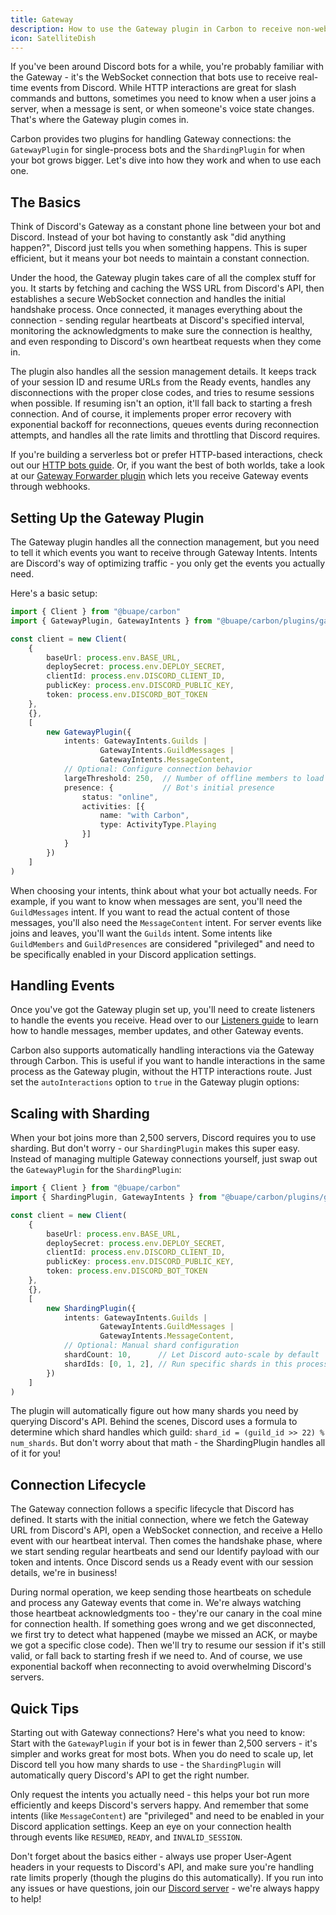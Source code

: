 ```yaml
---
title: Gateway
description: How to use the Gateway plugin in Carbon to receive non-webhook events from Discord.
icon: SatelliteDish
---
```


If you've been around Discord bots for a while, you're probably familiar with the Gateway - it's the WebSocket connection that bots use to receive real-time events from Discord. While HTTP interactions are great for slash commands and buttons, sometimes you need to know when a user joins a server, when a message is sent, or when someone's voice state changes. That's where the Gateway plugin comes in.

Carbon provides two plugins for handling Gateway connections: the `GatewayPlugin` for single-process bots and the `ShardingPlugin` for when your bot grows bigger. Let's dive into how they work and when to use each one.

## The Basics

Think of Discord's Gateway as a constant phone line between your bot and Discord. Instead of your bot having to constantly ask "did anything happen?", Discord just tells you when something happens. This is super efficient, but it means your bot needs to maintain a constant connection.

Under the hood, the Gateway plugin takes care of all the complex stuff for you. It starts by fetching and caching the WSS URL from Discord's API, then establishes a secure WebSocket connection and handles the initial handshake process. Once connected, it manages everything about the connection - sending regular heartbeats at Discord's specified interval, monitoring the acknowledgments to make sure the connection is healthy, and even responding to Discord's own heartbeat requests when they come in.

The plugin also handles all the session management details. It keeps track of your session ID and resume URLs from the Ready events, handles any disconnections with the proper close codes, and tries to resume sessions when possible. If resuming isn't an option, it'll fall back to starting a fresh connection. And of course, it implements proper error recovery with exponential backoff for reconnections, queues events during reconnection attempts, and handles all the rate limits and throttling that Discord requires.

If you're building a serverless bot or prefer HTTP-based interactions, check out our [HTTP bots guide](/concepts/http-bots). Or, if you want the best of both worlds, take a look at our [Gateway Forwarder plugin](/plugins/gateway-forwarder) which lets you receive Gateway events through webhooks.

## Setting Up the Gateway Plugin

The Gateway plugin handles all the connection management, but you need to tell it which events you want to receive through Gateway Intents. Intents are Discord's way of optimizing traffic - you only get the events you actually need.

Here's a basic setup:

```typescript title="src/index.ts"
import { Client } from "@buape/carbon"
import { GatewayPlugin, GatewayIntents } from "@buape/carbon/plugins/gateway"

const client = new Client(
	{
		baseUrl: process.env.BASE_URL,
		deploySecret: process.env.DEPLOY_SECRET,
		clientId: process.env.DISCORD_CLIENT_ID,
		publicKey: process.env.DISCORD_PUBLIC_KEY,
		token: process.env.DISCORD_BOT_TOKEN
	},
	{},
	[
		new GatewayPlugin({
			intents: GatewayIntents.Guilds | 
					GatewayIntents.GuildMessages | 
					GatewayIntents.MessageContent,
			// Optional: Configure connection behavior
			largeThreshold: 250,  // Number of offline members to load
			presence: {           // Bot's initial presence
				status: "online",
				activities: [{
					name: "with Carbon",
					type: ActivityType.Playing
				}]
			}
		})
	]
)
```

When choosing your intents, think about what your bot actually needs. For example, if you want to know when messages are sent, you'll need the `GuildMessages` intent. If you want to read the actual content of those messages, you'll also need the `MessageContent` intent. For server events like joins and leaves, you'll want the `Guilds` intent. Some intents like `GuildMembers` and `GuildPresences` are considered "privileged" and need to be specifically enabled in your Discord application settings.

## Handling Events

Once you've got the Gateway plugin set up, you'll need to create listeners to handle the events you receive. Head over to our [Listeners guide](/classes/listeners) to learn how to handle messages, member updates, and other Gateway events.

Carbon also supports automatically handling interactions via the Gateway through Carbon. This is useful if you want to handle interactions in the same process as the Gateway plugin, without the HTTP interactions route. Just set the `autoInteractions` option to `true` in the Gateway plugin options:

## Scaling with Sharding

When your bot joins more than 2,500 servers, Discord requires you to use sharding. But don't worry - our `ShardingPlugin` makes this super easy. Instead of managing multiple Gateway connections yourself, just swap out the `GatewayPlugin` for the `ShardingPlugin`:

```typescript title="src/index.ts"
import { Client } from "@buape/carbon"
import { ShardingPlugin, GatewayIntents } from "@buape/carbon/plugins/gateway"

const client = new Client(
	{
		baseUrl: process.env.BASE_URL,
		deploySecret: process.env.DEPLOY_SECRET,
		clientId: process.env.DISCORD_CLIENT_ID,
		publicKey: process.env.DISCORD_PUBLIC_KEY,
		token: process.env.DISCORD_BOT_TOKEN
	},
	{},
	[
		new ShardingPlugin({
			intents: GatewayIntents.Guilds | 
					GatewayIntents.GuildMessages | 
					GatewayIntents.MessageContent,
			// Optional: Manual shard configuration
			shardCount: 10,      // Let Discord auto-scale by default
			shardIds: [0, 1, 2], // Run specific shards in this process
		})
	]
)
```

The plugin will automatically figure out how many shards you need by querying Discord's API. Behind the scenes, Discord uses a formula to determine which shard handles which guild: `shard_id = (guild_id >> 22) % num_shards`. But don't worry about that math - the ShardingPlugin handles all of it for you!

## Connection Lifecycle

The Gateway connection follows a specific lifecycle that Discord has defined. It starts with the initial connection, where we fetch the Gateway URL from Discord's API, open a WebSocket connection, and receive a Hello event with our heartbeat interval. Then comes the handshake phase, where we start sending regular heartbeats and send our Identify payload with our token and intents. Once Discord sends us a Ready event with our session details, we're in business!

During normal operation, we keep sending those heartbeats on schedule and process any Gateway events that come in. We're always watching those heartbeat acknowledgments too - they're our canary in the coal mine for connection health. If something goes wrong and we get disconnected, we first try to detect what happened (maybe we missed an ACK, or maybe we got a specific close code). Then we'll try to resume our session if it's still valid, or fall back to starting fresh if we need to. And of course, we use exponential backoff when reconnecting to avoid overwhelming Discord's servers.

## Quick Tips

Starting out with Gateway connections? Here's what you need to know: Start with the `GatewayPlugin` if your bot is in fewer than 2,500 servers - it's simpler and works great for most bots. When you do need to scale up, let Discord tell you how many shards to use - the `ShardingPlugin` will automatically query Discord's API to get the right number.

Only request the intents you actually need - this helps your bot run more efficiently and keeps Discord's servers happy. And remember that some intents (like `MessageContent`) are "privileged" and need to be enabled in your Discord application settings. Keep an eye on your connection health through events like `RESUMED`, `READY`, and `INVALID_SESSION`.

Don't forget about the basics either - always use proper User-Agent headers in your requests to Discord's API, and make sure you're handling rate limits properly (though the plugins do this automatically). If you run into any issues or have questions, join our [Discord server](https://go.buape.com/carbon) - we're always happy to help!
